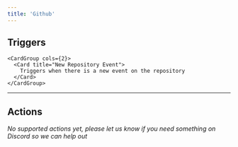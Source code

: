 ```yaml
---
title: 'Github'
---
```


## Triggers


    <CardGroup cols={2}>
      <Card title="New Repository Event">
        Triggers when there is a new event on the repository
      </Card>
    </CardGroup>
    

---

## Actions

*No supported actions yet, please let us know if you need something on Discord so we can help out* 

